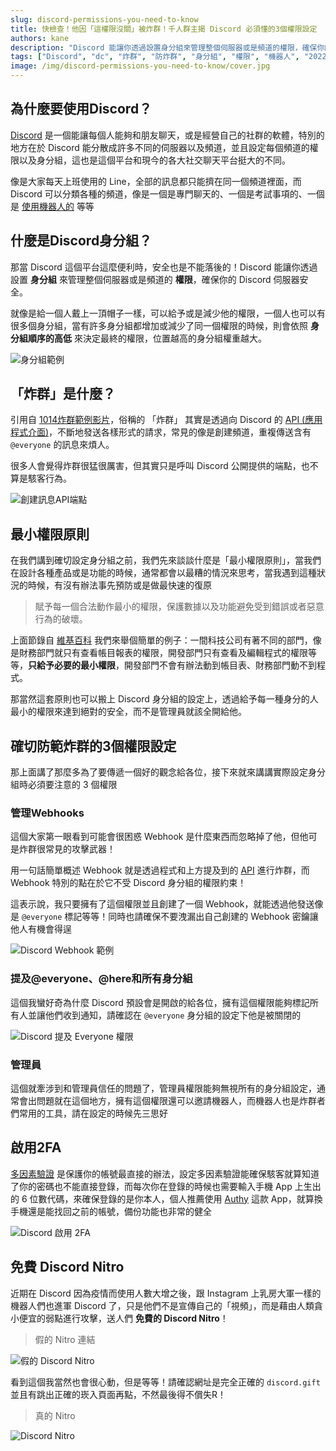 ---
slug: discord-permissions-you-need-to-know
title: 快檢查！他因「這權限沒關」被炸群！千人群主揭 Discord 必須懂的3個權限設定
authors: kane
description: "Discord 能讓你透過設置身分組來管理整個伺服器或是頻道的權限，確保你的 Discord 伺服器及頻道安全，這篇文章將講述如何避免你的群組受到炸群的危險，並且提及到免費 Discord Nitro 所帶來的危害"
tags: ["Discord", "dc", "炸群", "防炸群", "身分組", "權限", "機器人", "2022"]
image: /img/discord-permissions-you-need-to-know/cover.jpg
---

<head>
	<link rel="canonical" href="https://yeecord.co/blog/discord-permissions-you-need-to-know/"/>
</head>

<TOCInline toc={toc}/>

## 為什麼要使用Discord？

[Discord](https://discord.com/) 是一個能讓每個人能夠和朋友聊天，或是經營自己的社群的軟體，特別的地方在於 Discord 能分散成許多不同的伺服器以及頻道，並且設定每個頻道的權限以及身分組，這也是這個平台和現今的各大社交聊天平台挺大的不同。

像是大家每天上班使用的 Line，全部的訊息都只能擠在同一個頻道裡面，而 Discord 可以分類各種的頻道，像是一個是專門聊天的、一個是考試事項的、一個是 [使用機器人的](/blog/how-to-invite-bot) 等等

<!--truncate-->

<Adsense/>

## 什麼是Discord身分組？

那當 Discord 這個平台這麼便利時，安全也是不能落後的！Discord 能讓你透過設置 **身分組** 來管理整個伺服器或是頻道的 **權限**，確保你的 Discord 伺服器安全。

就像是給一個人戴上一頂帽子一樣，可以給予或是減少他的權限，一個人也可以有很多個身分組，當有許多身分組都增加或減少了同一個權限的時候，則會依照 **身分組順序的高低** 來決定最終的權限，位置越高的身分組權重越大。

![身分組範例](/img/discord-permissions-you-need-to-know/roles-example.png)

## 「炸群」是什麼？

引用自 [1014炸群範例影片](https://www.youtube.com/watch?v=VYQZnkJ1nrI)，俗稱的 「炸群」 其實是透過向 Discord 的 [API (應用程式介面)](https://zh.wikipedia.org/wiki/%E5%BA%94%E7%94%A8%E7%A8%8B%E5%BA%8F%E6%8E%A5%E5%8F%A3)，不斷地發送各樣形式的請求，常見的像是創建頻道，重複傳送含有 `@everyone` 的訊息來煩人。

<div className="player-container">
	<ReactPlayer url="https://www.youtube.com/watch?v=VYQZnkJ1nrI" controls light width="100%"/>
</div>

很多人會覺得炸群很猛很厲害，但其實只是呼叫 Discord 公開提供的端點，也不算是駭客行為。

![創建訊息API端點](/img/discord-permissions-you-need-to-know/create-message-endpoint.png)

<Adsense/>

## 最小權限原則

在我們講到確切設定身分組之前，我們先來談談什麼是「最小權限原則」，當我們在設計各種產品或是功能的時候，通常都會以最糟的情況來思考，當我遇到這種狀況的時候，有沒有辦法事先預防或是做最快速的復原

> 賦予每一個合法動作最小的權限，保護數據以及功能避免受到錯誤或者惡意行為的破壞。

上面節錄自 [維基百科](https://zh.wikipedia.org/wiki/%E6%9C%80%E5%B0%8F%E6%9D%83%E9%99%90%E5%8E%9F%E5%88%99) 我們來舉個簡單的例子：一間科技公司有著不同的部門，像是財務部門就只有查看帳目報表的權限，開發部門只有查看及編輯程式的權限等等，**只給予必要的最小權限**，開發部門不會有辦法動到帳目表、財務部門動不到程式。

<Adsense/>

那當然這套原則也可以搬上 Discord 身分組的設定上，透過給予每一種身分的人最小的權限來達到絕對的安全，而不是管理員就該全開給他。

## 確切防範炸群的3個權限設定

那上面講了那麼多為了要傳遞一個好的觀念給各位，接下來就來講講實際設定身分組時必須要注意的 3 個權限

### 管理Webhooks

這個大家第一眼看到可能會很困惑 Webhook 是什麼東西而忽略掉了他，但他可是炸群很常見的攻擊武器！

用一句話簡單概述 Webhook 就是透過程式和上方提及到的 [API](https://zh.wikipedia.org/wiki/%E5%BA%94%E7%94%A8%E7%A8%8B%E5%BA%8F%E6%8E%A5%E5%8F%A3) 進行炸群，而 Webhook 特別的點在於它不受 Discord 身分組的權限約束！

<Adsense/>

這表示說，我只要擁有了這個權限並且創建了一個 Webhook，就能透過他發送像是 `@everyone` 標記等等！同時也請確保不要洩漏出自己創建的 Webhook 密鑰讓他人有機會得逞

![Discord Webhook 範例](/img/discord-permissions-you-need-to-know/webhook-example.png)

### 提及@everyone、@here和所有身分組

這個我蠻好奇為什麼 Discord 預設會是開啟的給各位，擁有這個權限能夠標記所有人並讓他們收到通知，請確認在 `@everyone` 身分組的設定下他是被關閉的

![Discord 提及 Everyone 權限](/img/discord-permissions-you-need-to-know/mention-everyone.png)

### 管理員

<Adsense/>

這個就牽涉到和管理員信任的問題了，管理員權限能夠無視所有的身分組設定，通常會出問題就在這個地方，擁有這個權限還可以邀請機器人，而機器人也是炸群者們常用的工具，請在設定的時候先三思好

## 啟用2FA

[多因素驗證](https://zh.wikipedia.org/wiki/%E5%A4%9A%E9%87%8D%E8%A6%81%E7%B4%A0%E9%A9%97%E8%AD%89) 是保護你的帳號最直接的辦法，設定多因素驗證能確保駭客就算知道了你的密碼也不能直接登錄，而每次你在登錄的時候也需要輸入手機 App 上生出的 6 位數代碼，來確保登錄的是你本人，個人推薦使用 [Authy](https://play.google.com/store/apps/details?id=com.authy.authy&hl=zh_TW&gl=US) 這款 App，就算換手機還是能找回之前的帳號，備份功能也非常的健全

![Discord 啟用 2FA](/img/discord-permissions-you-need-to-know/enable-2fa.png)

<Adsense/>

## 免費 Discord Nitro

近期在 Discord 因為疫情而使用人數大增之後，跟 Instagram 上乳房大軍一樣的機器人們也進軍 Discord 了，只是他們不是宣傳自己的「視頻」，而是藉由人類貪小便宜的弱點進行攻擊，送人們 **免費的 Discord Nitro**！

> 假的 Nitro 連結

![假的 Discord Nitro](/img/discord-permissions-you-need-to-know/fake-discord-nitro.png)

看到這個我當然也會很心動，但是等等！請確認網址是完全正確的 `discord.gift` 並且有跳出正確的崁入頁面再點，不然最後得不償失R！
> 真的 Nitro

![Discord Nitro](/img/discord-permissions-you-need-to-know/real-nitro.png)

<Adsense/>

